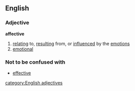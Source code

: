 ==English==
===Adjective===
'''affective'''
#[[relating]] to, [[resulting]] from, or [[influenced]] by the [[emotion]]s
#[[emotional]]
===Not to be confused with===
*[[effective]]
[[category:English adjectives]]